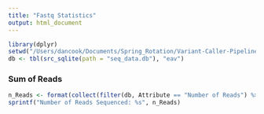 ```yaml
---
title: "Fastq Statistics"
output: html_document
---
```


```r
library(dplyr)
setwd("/Users/dancook/Documents/Spring_Rotation/Variant-Caller-Pipeline/results/")
db <- tbl(src_sqlite(path = "seq_data.db"), "eav")
```

### Sum of Reads

```r
n_Reads <- format(collect(filter(db, Attribute == "Number of Reads") %>% summarize(sum(Value))), big.mark=",",scientific=F)
sprintf("Number of Reads Sequenced: %s", n_Reads)
```

